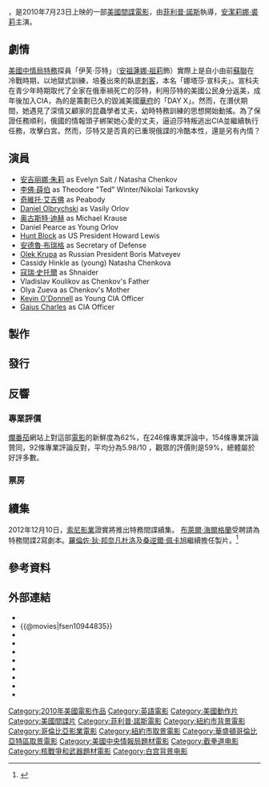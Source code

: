 {{noteTA
|T=zh-hans:特工绍特;zh-hant:特工紹特;zh-hk:叛諜狂花;zh-mo:叛諜狂花;zh-tw:特務間諜;
|G1=Show
}}
{{Infobox Film
| name               = -{zh:特工绍特;zh-hans:特工绍特;zh-hant:特工紹特;zh-hk:叛諜狂花;zh-mo:叛諜狂花;zh-tw:特務間諜;}-
| original_name      = ''{{lang|en|Salt}}''
| image              = 特務間諜.jpg
| caption            = 台灣版電影海報
| director           = [[菲利普·諾斯|菲利普·諾斯]]
| producer           = [[羅倫佐·狄·邦奈凡杜洛|羅倫佐·狄·邦奈凡杜洛]]<br />桑逆爾·佩卡旭
| writer             = [[寇特·威莫|寇特·威莫]]<br />[[布萊爾·海爾格蘭|布萊爾·海爾格蘭]]
| starring           = [[安祖蓮娜·祖莉|安祖蓮娜·祖莉]]<br />[[李佛·薛伯|李佛·薛伯]]<br />[[奇維托·艾吉佛|奇維托·艾吉佛]]
| music              = [[詹姆斯·紐頓·霍華|詹姆斯·紐頓·霍華]]
| cinematography     = [[羅柏特·艾爾斯威特|羅柏特·艾爾斯威特]]
| editing            = [[斯圖亞特·巴爾德|斯圖亞特·巴爾德]] <br /> 約翰·吉爾羅
| production_company = [[真實媒體|真實媒體]]<br />[[迪·波納凡圖那製片|迪·波納凡圖那製片]]
| distributor        = [[哥倫比亞電影公司|哥倫比亞電影公司]]<br /><small>（[[索尼影業|索尼影業]]）</small>
| released           = {{flagicon|HK}}{{flagicon|CHN}}<br />{{flagicon|USA}}{{flagicon|ROC}} 2010年7月23日
| runtime            = 剧院版：100分鐘<br>导演剪辑版：104分钟 
| country            = {{美國電影產地}}
| awards             = 
| language           = [[英語|英語]]
| budget             = 1.1億美元
| gross              = 2.93億美元
| preceded_by        = 
| cn_name            = 特工绍特
| hk_name            = 叛諜狂花
| tw_name            = 特務間諜
}} 
{{作品名稱|name=''Salt''|hk=叛諜狂花|tw=特務間諜|cn=特工绍特}}，是2010年7月23日上映的一部[[美國|美國]][[間諜|間諜]][[電影|電影]]，由[[菲利普·諾斯|菲利普·諾斯]]執導，[[安潔莉娜·裘莉|安潔莉娜·裘莉]]主演。

== 劇情==
[[美國|美國]][[中情局|中情局]][[特務|特務]]探員「伊芙·莎特」（[[安祖蓮娜·祖莉|安祖蓮娜·祖莉]]飾）實際上是自小由前[[蘇聯|蘇聯]]在冷戰時期，以地獄式訓練，培養出來的臥底[[刺客|刺客]]，本名「娜塔莎·宣科夫」。宣科夫在青少年時期取代了全家在俄車禍死亡的莎特，利用莎特的美國公民身分返美，成年後加入CIA，為的是籌劃已久的毀滅美國[[華府|華府]]的「DAY X」。然而，在潛伏期間，她遇見了深情又顧家的昆蟲學者丈夫，幼時特務訓練的思想開始動搖。為了保證任務順利，俄國的情報頭子綁架她心愛的丈夫，逼迫莎特叛逃出CIA並繼續執行任務，攻擊白宮。然而，莎特又是否真的已重現俄諜的冷酷本性，還是另有內情？

==演員==
* [[安吉丽娜·朱莉|安吉丽娜·朱莉]] as Evelyn Salt / Natasha Chenkov
* [[李佛·薛伯|李佛·薛伯]] as Theodore "Ted" Winter/Nikolai Tarkovsky
* [[奇維托·艾吉佛|奇維托·艾吉佛]] as Peabody
* [[Daniel_Olbrychski|Daniel Olbrychski]] as Vasily Orlov
* [[奥古斯特·迪赫|奥古斯特·迪赫]] as Michael Krause
* Daniel Pearce as Young Orlov
* [[Hunt_Block|Hunt Block]] as US President Howard Lewis
* [[安德魯·布瑞格|安德魯·布瑞格]] as Secretary of Defense
* [[Olek_Krupa|Olek Krupa]] as Russian President Boris Matveyev
* Cassidy Hinkle as (young) Natasha Chenkova
* [[寇瑞·史托爾|寇瑞·史托爾]] as Shnaider
* Vladislav Koulikov as Chenkov's Father
* Olya Zueva as Chenkov's Mother
* [[Kevin_O'Donnell|Kevin O'Donnell]] as Young CIA Officer
* [[Gaius_Charles|Gaius Charles]] as CIA Officer

==製作==

==發行==

==反響==

===專業評價===
[[爛番茄|爛番茄]]網站上對這部[[電影|電影]]的新鮮度為62%，在246條專業評論中，154條專業評論贊同，92條專業評論反對，平均分為5.98/10 ，觀眾的評價則是59%，總體屬於好評多數。
===票房===

==續集==
2012年12月10日，[[索尼影業|索尼影業]]證實將推出特務間諜續集。 [[布萊爾·海爾格蘭|布萊爾·海爾格蘭]]受聘請為特務間諜2寫劇本。[[羅倫佐·狄·邦奈凡杜洛|羅倫佐·狄·邦奈凡杜洛]]及[[桑逆爾·佩卡旭|桑逆爾·佩卡旭]]繼續擔任製片。<ref name="Salt2GetsWriter">{{Cite web|url=http://www.movieweb.com/news/salt-2-gets-writer-becky-johnston/|title=Salt 2 Gets Write Becky Johnston|work=[[movieweb.com|movieweb.com]]|publisher=[[MovieWeb|MovieWeb]]|date=December 10, 2012|accessdate=December 10, 2012|author=Gallagher, Brian|archive-date=2013-02-19|archive-url=https://web.archive.org/web/20130219005008/http://www.movieweb.com/news/salt-2-gets-writer-becky-johnston|dead-url=no}}</ref>

==參考資料==
{{Reflist}}

== 外部連結 ==
*{{Yahoomovie id|3306}}
*{{@movies|fsen10944835}}
*{{douban}}
*{{Mtime|83217}}
*{{Amg movie|428045}}
*{{rotten-tomatoes|1213717-salt}}
*{{mojo title|salt10}}
*{{Tcmdb title|778107}}
*{{metacritic film|salt}}
*{{imdb title|0944835}}

{{Phillip Noyce}}
{{土星奖最佳动作、历险和惊悚电影}}
{{DEFAULTSORT:Salt}}
[[Category:2010年美國電影作品|Category:2010年美國電影作品]]
[[Category:英語電影|Category:英語電影]]
[[Category:美國動作片|Category:美國動作片]]
[[Category:美國間諜片|Category:美國間諜片]]
[[Category:菲利普·諾斯電影|Category:菲利普·諾斯電影]]
[[Category:紐約市背景電影|Category:紐約市背景電影]]
[[Category:哥倫比亞影業電影|Category:哥倫比亞影業電影]]
[[Category:紐約市取景電影|Category:紐約市取景電影]]
[[Category:華盛頓哥倫比亞特區取景電影|Category:華盛頓哥倫比亞特區取景電影]]
[[Category:美國中央情報局題材電影|Category:美國中央情報局題材電影]]
[[Category:截拳道电影|Category:截拳道电影]]
[[Category:核戰爭和武器題材電影|Category:核戰爭和武器題材電影]]
[[Category:白宫背景电影|Category:白宫背景电影]]